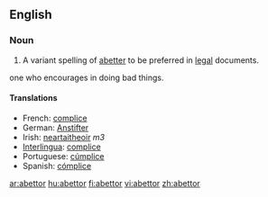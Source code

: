 ==English==

===Noun===
{{en-noun}}

# {{legal}} A variant spelling of [[abetter]] to be preferred in [[legal]] documents.
one who encourages in doing bad things.

====Translations====
* French: [[complice]]
* German: [[Anstifter]]
* Irish: [[neartaitheoir]] ''m3''
* [[Interlingua]]: [[complice]]
* Portuguese: [[cúmplice]]
* Spanish: [[cómplice]]

[[ar:abettor]]
[[hu:abettor]]
[[fi:abettor]]
[[vi:abettor]]
[[zh:abettor]]